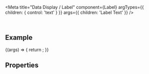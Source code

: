 
<Meta
  title="Data Display / Label"
  component={Label}
  argTypes={{
    children: { control: 'text' }
  }}
  args={{
    children: 'Label Text'
  }}
/>

<DocsHeader />

<br />

## Example

<Canvas>
  <Story name="Default">
    {(args) => {
      return <Label {...args} />;
    }}
  </Story>
</Canvas>

## Properties

<ArgsTable story="." />

<Footer />
